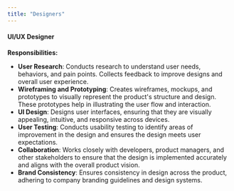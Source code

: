 ```yaml
---
title: "Designers"
---
```


#### **UI/UX Designer**

**Responsibilities:**

- **User Research**: Conducts research to understand user needs, behaviors, and pain points. Collects feedback to improve designs and overall user experience.
- **Wireframing and Prototyping**: Creates wireframes, mockups, and prototypes to visually represent the product's structure and design. These prototypes help in illustrating the user flow and interaction.
- **UI Design**: Designs user interfaces, ensuring that they are visually appealing, intuitive, and responsive across devices.
- **User Testing**: Conducts usability testing to identify areas of improvement in the design and ensures the design meets user expectations.
- **Collaboration**: Works closely with developers, product managers, and other stakeholders to ensure that the design is implemented accurately and aligns with the overall product vision.
- **Brand Consistency**: Ensures consistency in design across the product, adhering to company branding guidelines and design systems.
